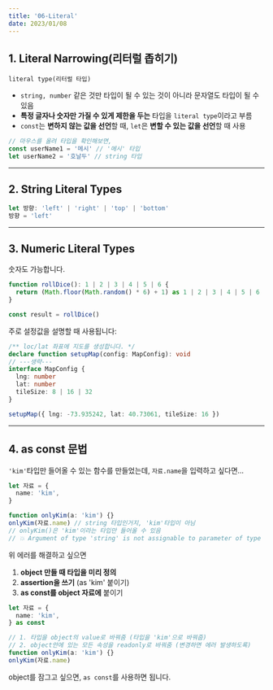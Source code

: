```yaml
---
title: '06-Literal'
date: 2023/01/08
---
```


## 1. Literal Narrowing(리터럴 좁히기)

`literal type(리터럴 타입)`

- `string, number` 같은 것만 타입이 될 수 있는 것이 아니라 문자열도 타입이 될 수 있음
- **특정 글자나 숫자만 가질 수 있게 제한을 두는** 타입을 `literal type`이라고 부름
- `const`는 **변하지 않는 값을 선언**할 때, `let`은 **변할 수 있는 값을 선언**할 때 사용

```typescript
// 마우스를 올려 타입을 확인해보면,
const userName1 = '메시' // '메시' 타입
let userName2 = '호날두' // string 타입
```

---

## 2. String Literal Types

```typescript
let 방향: 'left' | 'right' | 'top' | 'bottom'
방향 = 'left'
```

---

## 3. Numeric Literal Types

숫자도 가능합니다.

```typescript
function rollDice(): 1 | 2 | 3 | 4 | 5 | 6 {
  return (Math.floor(Math.random() * 6) + 1) as 1 | 2 | 3 | 4 | 5 | 6
}

const result = rollDice()
```

주로 설정값을 설명할 때 사용됩니다:

```ts
/** loc/lat 좌표에 지도를 생성합니다. */
declare function setupMap(config: MapConfig): void
// ---생략---
interface MapConfig {
  lng: number
  lat: number
  tileSize: 8 | 16 | 32
}

setupMap({ lng: -73.935242, lat: 40.73061, tileSize: 16 })
```

---

## 4. as const 문법

`'kim'`타입만 들어올 수 있는 함수를 만들었는데, `자료.name`을 입력하고 싶다면...

```typescript
let 자료 = {
  name: 'kim',
}

function onlyKim(a: 'kim') {}
onlyKim(자료.name) // string 타입인거지, 'kim'타입이 아님
// onlyKim()은 'kim'이라는 타입만 들어올 수 있음
// 💥 Argument of type 'string' is not assignable to parameter of type '"kim"'
```

위 에러를 해결하고 싶으면

1. **object 만들 때 타입을 미리 정의**
2. **assertion을 쓰기** (as 'kim' 붙이기)
3. **as const를 object 자료에** 붙이기

```typescript
let 자료 = {
  name: 'kim',
} as const

// 1. 타입을 object의 value로 바꿔줌 (타입을 'kim'으로 바꿔줍)
// 2. object안에 있는 모든 속성을 readonly로 바꿔줌 (변경하면 에러 발생하도록)
function onlyKim(a: 'kim') {}
onlyKim(자료.name)
```

object를 잠그고 싶으면, `as const`를 사용하면 됩니다.
